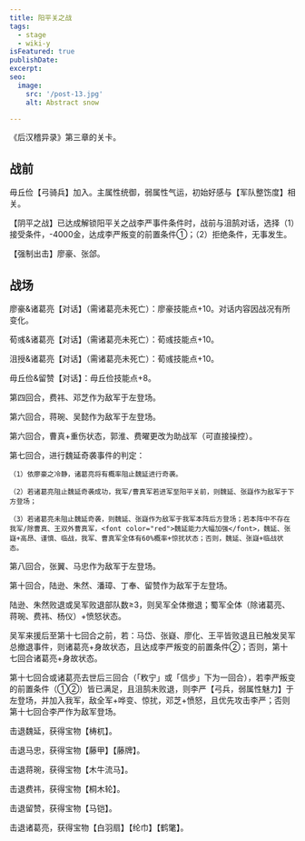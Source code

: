 ```yaml
---
title: 阳平关之战
tags:
  - stage
  - wiki-y
isFeatured: true
publishDate: 
excerpt: 
seo:
  image:
    src: '/post-13.jpg'
    alt: Abstract snow

---
```



《后汉稽异录》第三章的关卡。

<h2  class='section-title'>战前</h2>

毋丘俭【弓骑兵】加入。主属性统御，弱属性气运，初始好感与【军队整饬度】相关。

【阴平之战】已达成解锁阳平关之战李严事件条件时，战前与沮鹄对话，选择（1）接受条件，-4000金，达成李严叛变的前置条件①；（2）拒绝条件，无事发生。

【强制出击】廖豪、张郃。

<h2  class='section-title'>战场</h2>

廖豪&诸葛亮【对话】（需诸葛亮未死亡）：廖豪技能点+10。对话内容因战况有所变化。

荀彧&诸葛亮【对话】（需诸葛亮未死亡）：荀彧技能点+10。

沮授&诸葛亮【对话】（需诸葛亮未死亡）：荀彧技能点+10。

毋丘俭&留赞【对话】：毋丘俭技能点+8。

第四回合，费祎、邓芝作为敌军于左登场。

第六回合，蒋琬、吴懿作为敌军于左登场。

第六回合，曹真+重伤状态，郭淮、费曜更改为助战军（可直接操控）。

第七回合，进行魏延奇袭事件的判定：

	（1）依廖豪之冷静，诸葛亮将有概率阻止魏延进行奇袭。

	（2）若诸葛亮阻止魏延奇袭成功，我军/曹真军若进军至阳平关前，则魏延、张嶷作为敌军于下方登场；

	（3）若诸葛亮未阻止魏延奇袭，则魏延、张嶷作为敌军于我军本阵后方登场；若本阵中不存在我军/除曹真、王双外曹真军，<font color="red">魏延能力大幅加强</font>，魏延、张嶷+高昂、谨慎、临战，我军、曹真军全体有60%概率+惊扰状态；否则，魏延、张嶷+临战状态。

第八回合，张翼、马忠作为敌军于左登场。

第十回合，陆逊、朱然、潘璋、丁奉、留赞作为敌军于左登场。

陆逊、朱然败退或吴军败退部队数≥3，则吴军全体撤退；蜀军全体（除诸葛亮、蒋琬、费祎、杨仪）+愤怒状态。

吴军来援后至第十七回合之前，若：马岱、张嶷、廖化、王平皆败退且已触发吴军总撤退事件，则诸葛亮+身故状态，且达成李严叛变的前置条件②；否则，第十七回合诸葛亮+身故状态。

第十七回合或诸葛亮去世后三回合（「敉宁」或「信步」下为一回合），若李严叛变的前置条件（①②）皆已满足，且沮鹄未败退，则李严【弓兵，弱属性魅力】于左登场，并加入我军，敌全军+哗变、惊扰，邓芝+愤怒，且优先攻击李严；否则第十七回合李严作为敌军登场。

击退魏延，获得宝物【梼杌】。

击退马忠，获得宝物【藤甲】【藤牌】。

击退蒋琬，获得宝物【木牛流马】。

击退费祎，获得宝物【桐木轮】。

击退留赞，获得宝物【马铠】。

击退诸葛亮，获得宝物【白羽扇】【纶巾】【鹤氅】。

